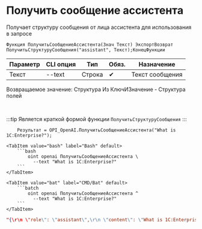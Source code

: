 ﻿---
sidebar_position: 6
description: Получить сообщение ассистента и другие функции для работы с OpenAI в Открытом пакете интеграций - бесплатной open-source библиотеке интеграций для 1С:Предприятие 8, OneScript и CLI
keywords: [1C, 1С, 1С:Предприятие, 1С:Предприятие 8.3, API, Интеграция, Сервисы, Обмен, OneScript, CLI, OpenAI]
---


# Получить сообщение ассистента
 Получает структуру сообщения от лица ассистента для использования в запросе



`Функция ПолучитьСообщениеАссистента(Знач Текст) ЭкспортВозврат ПолучитьСтруктуруСообщения("assistant", Текст);КонецФункции`

  | Параметр | CLI опция | Тип | Обяз. | Назначение |
  |-|-|-|-|-|
  | Текст | --text | Строка | &#x2714; | Текст сообщения |

  
  Возвращаемое значение:   Структура Из КлючИЗначение - Структура полей

<br/>

:::tip
Является краткой формой функции `ПолучитьСтруктуруСообщения`
:::
<br/>



```bsl title="Пример использования для 1С:Предприятие/OneScript"
    Результат = OPI_OpenAI.ПолучитьСообщениеАссистента("What is 1C:Enterprise?");
```
    

 <Tabs>
  
    <TabItem value="bash" label="Bash" default>
        ```bash
            oint openai ПолучитьСообщениеАссистента \
              --text "What is 1C:Enterprise?"
        ```
    </TabItem>
  
    <TabItem value="bat" label="CMD/Bat" default>
        ```batch
            oint openai ПолучитьСообщениеАссистента ^
              --text "What is 1C:Enterprise?"
        ```
    </TabItem>
</Tabs>


```json title="Результат"
"{\r\n \"role\": \"assistant\",\r\n \"content\": \"What is 1C:Enterprise?\"\r\n}"
```
